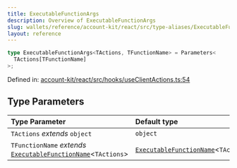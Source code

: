 ```yaml
---
title: ExecutableFunctionArgs
description: Overview of ExecutableFunctionArgs
slug: wallets/reference/account-kit/react/src/type-aliases/ExecutableFunctionArgs
layout: reference
---
```


```ts
type ExecutableFunctionArgs<TActions, TFunctionName> = Parameters<
  TActions[TFunctionName]
>;
```

Defined in: [account-kit/react/src/hooks/useClientActions.ts:54](https://github.com/alchemyplatform/aa-sdk/blob/49e74eee8606f480b200b4612d00d950da8a8742/account-kit/react/src/hooks/useClientActions.ts#L54)

## Type Parameters

| Type Parameter                                                                                | Default type                                                        |
| :-------------------------------------------------------------------------------------------- | :------------------------------------------------------------------ |
| `TActions` _extends_ `object`                                                                 | `object`                                                            |
| `TFunctionName` _extends_ [`ExecutableFunctionName`](ExecutableFunctionName.mdx)\<`TActions`> | [`ExecutableFunctionName`](ExecutableFunctionName.mdx)\<`TActions`> |
